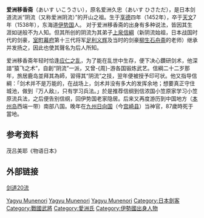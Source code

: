 {{Original research|time=2010-03-13T16:42:50+00:00}}

{{japanese|japanese=愛洲移香斎|kana=あいす いこうさい|romaji=Aisu Ikousai}}


'''爱洲移香斋'''（あいす いこうさい），原名爱洲久忠（あいす ひさただ），是日本剑道流派“阴流（又称爱洲阴流）”的开山之祖。生于[[享德|享德]]四年（1452年），卒于[[天文|天文]]7年（1538年），东海道[[伊势国|伊势国]]人。
对于爱洲移香斋的出身有多种说法，皆因其生涯如谜般不为人知。但其所创的阴流为其弟子[[上泉信綱|上泉信綱]]（新阴流始祖，日本战国时代的剑豪，[[室町幕府|室町幕府]]第十三代将军[[足利义辉|足利义辉]]及当时的剑豪[[柳生石舟斋|柳生石舟斋]]的老师）继承并发扬之，因此也使其聲名为后人所知。

爱洲移香斋年轻时恰逢[[应仁之乱|应仁之乱]]，为了能在乱世中生存，便下决心鑽研剑术，他深諳“猿飞之术”，自創“阴流”一派，又曾-{周}-游各国锻炼武艺。信綱二十二岁那年，旅居鹿岛並拜其為師，習得其“阴流”之技，翌年便被授予印可状。他又指导信綱：「剑术并不是万能的，在战场上，剑术并没有多大的发挥余地；想要真正守住城池，做到『万人敌』，只有学习兵法。」於是推荐信纲到信浓国小笠原家学习小笠原流兵法，之后便告别信纲，回伊势国老家隐居。后来又再度游历到中国地方（[[本州岛|本州岛]]西端一带）南部八国。晚年在[[九州_(日本)|九州]][[日向国|日向国]]（今[[宫崎县|宫崎县]]）当神官，87歲時死于當地。

== 参考资料 ==
茂吕美耶《物语日本》

== 外部链接 ==
[http://www.xici.net/u4626930/d20182301.htm 剑道20流]

[[Category:日本剑客|Yagyu Munenori]]
[[Category:1452年出生|Yagyu Munenori]]
[[Category:1538年逝世|Yagyu Munenori]]
[[Category:日本劍客|Category:日本劍客]]
[[Category:戰國武將|Category:戰國武將]]
[[Category:愛洲氏|Category:愛洲氏]]
[[Category:伊勢國出身人物|Category:伊勢國出身人物]]